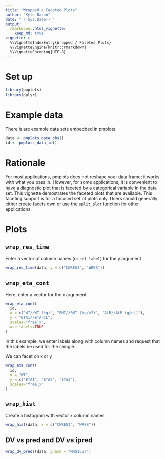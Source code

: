 ```yaml
---
title: "Wrapped / Faceted Plots"
author: "Kyle Baron"
date: "`r Sys.Date()`"
output: 
  rmarkdown::html_vignette: 
    keep_md: true
vignette: >
  %\VignetteIndexEntry{Wrapped / Faceted Plots}
  %\VignetteEngine{knitr::rmarkdown}
  %\VignetteEncoding{UTF-8}
---
```



# Set up
```r
library(pmplots)
library(dplyr)
```

# Example data

There is are example data sets embedded in pmplots
```r
data <- pmplots_data_obs()
id <- pmplots_data_id()
```

# Rationale

For most applications, pmplots does not reshape your data frame; it works with 
what you pass in.  However, for some applications, it is convenient to have a 
diagnostic plot that is faceted by a categorical variable in the data set.  This 
vignette demostrates the faceted plots that are available.  This faceting support
is for a focused set of plots only.  Users should generally either create facets 
own or use the `split_plot` function for other applications.


# Plots

## `wrap_res_time`

Enter a vector of column names (or `col_label`) for the 
y argument

```r
wrap_res_time(data, y = c("CWRESI", "WRES"))
```


## `wrap_eta_cont`

Here, enter a vector for the x argument
```r
wrap_eta_cont(
  id, 
  x = c("WT//WT (kg)", "BMI//BMI (kg/m2)", "ALB//ALB (g/dL)"), 
  y = "ETA1//ETA-CL", 
  scales="free_x", 
  use_labels=TRUE
)
```

In this example, we enter labels along with column names and request that 
the labels be used for the shingle.

We can facet on x or y

```r
wrap_eta_cont(
  id, 
  x = "WT", 
  y = c("ETA1", "ETA2", "ETA3"),
  scales="free_x"
)
```


## `wrap_hist`

Create a histogram with vector x column names

```r
wrap_hist(data, x = c("CWRESI", "WRES"))
```

## DV vs pred and DV vs ipred
```r
wrap_dv_preds(data, yname = "MRG1557")
```

